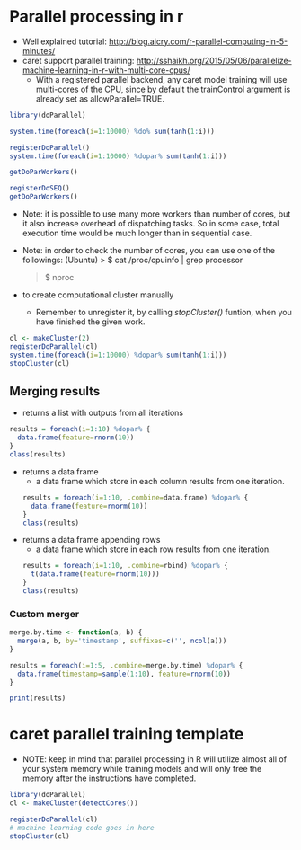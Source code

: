 # Parallel processing in r
  - Well explained tutorial: <http://blog.aicry.com/r-parallel-computing-in-5-minutes/>
  - caret support parallel training: <http://sshaikh.org/2015/05/06/parallelize-machine-learning-in-r-with-multi-core-cpus/>
    + With a registered parallel backend, any caret model training will use multi-cores of the CPU, since by default the trainControl argument is already set as allowParallel=TRUE.

```r
library(doParallel) 

system.time(foreach(i=1:10000) %do% sum(tanh(1:i)))

registerDoParallel() 
system.time(foreach(i=1:10000) %dopar% sum(tanh(1:i)))

getDoParWorkers()

registerDoSEQ()  
getDoParWorkers()
```

  - Note: it is possible to use many more workers than number of cores, but it also increase overhead of dispatching tasks. So in some case, total execution time would be much longer than in sequential case.
  
  - Note: in order to check the number of cores, you can use one of the followings: (Ubuntu)
    > $ cat /proc/cpuinfo | grep processor
    
    > $ nproc

  - to create computational cluster manually
    + Remember to unregister it, by calling *stopCluster()* funtion, when you have finished the given work.

```r
cl <- makeCluster(2)  
registerDoParallel(cl)  
system.time(foreach(i=1:10000) %dopar% sum(tanh(1:i)))  
stopCluster(cl)
```


## Merging results
  - returns a list with outputs from all iterations
```r
results = foreach(i=1:10) %dopar% {  
  data.frame(feature=rnorm(10))
}
class(results)
```

  - returns a data frame
    + a data frame which store in each column results from one iteration.
```r
results = foreach(i=1:10, .combine=data.frame) %dopar% {  
  data.frame(feature=rnorm(10))
}
class(results)
```

  - returns a data frame appending rows
    + a data frame which store in each row results from one iteration.
```r
results = foreach(i=1:10, .combine=rbind) %dopar% {  
  t(data.frame(feature=rnorm(10)))
}
class(results)
```

### Custom merger

```r
merge.by.time <- function(a, b) {  
  merge(a, b, by='timestamp', suffixes=c('', ncol(a)))
}

results = foreach(i=1:5, .combine=merge.by.time) %dopar% {  
  data.frame(timestamp=sample(1:10), feature=rnorm(10))
}

print(results)
```

# caret parallel training template
  - NOTE: keep in mind that parallel processing in R will utilize almost all of your system memory while training models and will only free the memory after the instructions have completed.
```r
library(doParallel)
cl <- makeCluster(detectCores())

registerDoParallel(cl)
# machine learning code goes in here
stopCluster(cl)
```



